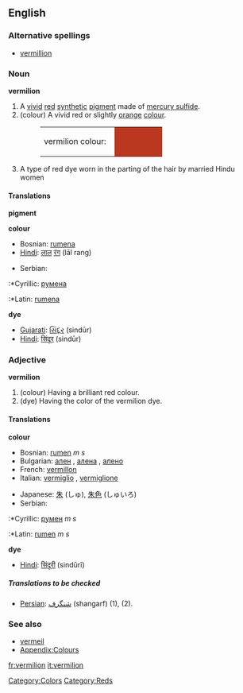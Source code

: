 ==English==

===Alternative spellings===
*[[vermillion]]

===Noun===
'''vermilion'''

#A [[vivid]] [[red]] [[synthetic]] [[pigment]] made of [[mercury sulfide]].
#(colour) A vivid red or slightly [[orange]] [[colour]].
#:<table><tr><td>vermilion colour: &nbsp;</td><td bgcolor="#BB3720" width="80" height="20"></td></tr></table>
#A type of red dye worn in the parting of the hair by married Hindu women

====Translations====
'''pigment'''
{{top}}
{{mid}}
{{bottom}}

'''colour'''
{{top}}
*Bosnian: [[rumena]] {{f}}
*[[Hindi]]: [[लाल]] [[रंग]] (lāl rang)
{{mid}}
*Serbian:
:*Cyrillic: [[румена]] {{f}}
:*Latin: [[rumena]] {{f}}
{{bottom}}

'''dye'''
{{top}}
*[[Gujarati]]: [[સિંદૂર]] (sindūr)
*[[Hindi]]: [[सिंदूर]] (sindūr)
{{mid}}
{{bottom}}

===Adjective===
'''vermilion'''

#(colour) Having a brilliant red colour.
#(dye) Having the color of the vermilion dye.

====Translations====
'''colour'''
{{top}}
*Bosnian: [[rumen]] ''m s''
*Bulgarian: [[ален]] {{m}}, [[алена]] {{f}}, [[алено]] {{n}}
*French: [[vermillon]] {{m}}
*Italian: [[vermiglio]] {{m}}, [[vermiglione]] {{m}}
{{mid}}
*Japanese: [[朱]] (しゅ), [[朱色]] (しゅいろ)
*Serbian:
:*Cyrillic: [[румен]] ''m s''
:*Latin: [[rumen]] ''m s''
{{bottom}}

'''dye'''
{{top}}
*[[Hindi]]: [[सिंदूरी]] (sindūrī)
{{mid}}
{{bottom}}

=====Translations to be checked=====
<!--Remove this section once all of the translations below have been moved into the tables above.-->
{{checktrans}}

*[[Persian]]: [[شنگرف]] (shangarf) (1), (2).

===See also===
*[[vermeil]]
*[[Wiktionary_Appendix:Colours|Appendix:Colours]]

[[Category:Colors]]
[[Category:Reds]]
[[fr:vermilion]]
[[it:vermilion]]